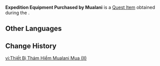 {{Item Infobox
|title        = Expedition Equipment Purchased by Mualani
|id           = 121045
|image        = Item Expedition Equipment Purchased by Mualani (II).png
|type         = Quest Items
|quality      = 3
|description  = High-end camping gear and a special record player model that Mualani has bought for this adventure.
|source1      = [[Someone Trustworthy]]
}}
'''Expedition Equipment Purchased by Mualani''' is a [[Quest Item]] obtained during the {{Quest|Someone Trustworthy}}.

==Other Languages==
{{Other Languages|Transclude=Expedition Equipment Purchased by Mualani (I)}}

==Change History==
{{Change History|5.0}}

[[vi:Thiết Bị Thám Hiểm Mualani Mua (II)]]